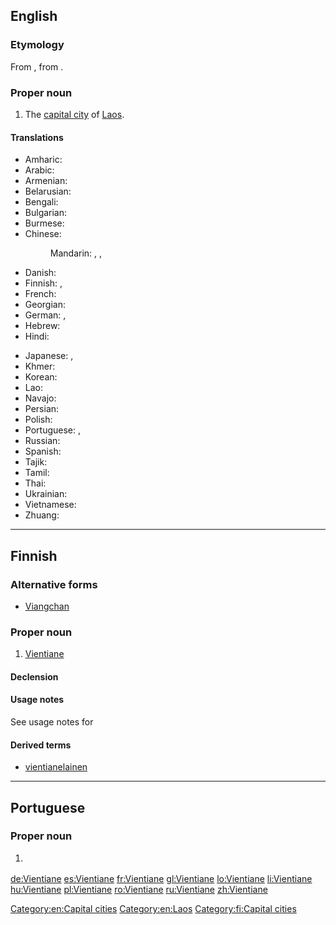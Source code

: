 ==English==
{{wikipedia}}

===Etymology===
From {{etyl|fr|en}} {{term|Vientiane|lang=fr}}, from {{etyl|lo|en}} {{term|ວຽງຈັນ|tr=wiang-can|lang=lo}}.

===Proper noun===
{{en-proper noun}}

# The [[capital city]] of [[Laos]].

====Translations====
{{trans-top|capital of Laos}}
* Amharic: {{t|am|ቭየንትዬን|sc=Ethi}}
* Arabic: {{t|ar|فيانتيان|m|tr=fiyantiyān}}
* Armenian: {{t|hy|Վյենտյան}}
* Belarusian: {{t|be|Віенцья́н|m}}
* Bengali: {{t|bn|ভিয়েনতিয়েন|sc=Beng}}
* Bulgarian: {{t|bg|Виентя́н|m}}
* Burmese: {{t|my|ဗီယင်ကျန်း|sc=Mymr}}
* Chinese:
*: Mandarin: {{t|cmn|萬象|sc=Hani}}, {{t+|cmn|万象|tr=Wànxiàng|sc=Hani}}, {{qualifier|Taiwan}} {{t+|cmn|永珍|tr=Yǒngzhēn|sc=Hani}}
* Danish: {{t|da|Vientiane}}
* Finnish: {{t|fi|Vientiane}}, {{t|fi|Viangchan}}
* French: {{t+|fr|Vientiane}}
* Georgian: {{t|ka|ვიენტიანი|sc=Geor}}
* German: {{t+|de|Vientiane|n}}, {{t|de|Vieng Chan|n}}
* Hebrew: {{t|he|ויינטיאן}}
* Hindi: {{t|hi|विनतिएन|tr=vinti'ēn}}
{{trans-mid}}
* Japanese: {{t|ja|ビエンチャン|tr=Bienchan}}, {{t|ja|ヴィエンチャン|tr=Vienchan}}
* Khmer: {{t|km|វៀងច័ន្ទន៍|tr=wiang jan|sc=Khmr}}
* Korean: {{t+|ko|비엔티안|sc=Hang}}
* Lao: {{t|lo|ວຽງຈັນ|sc=Laoo}}
* Navajo: {{t|nv|Biʼang Chang}}
* Persian: {{t|fa|وینتیان|tr=ventiân}}
* Polish: {{t+|pl|Wientian|m}}
* Portuguese: {{t|pt|Vienciana|f}} {{qualifier|Portugal}}, {{t|pt|Vientiane|f}} {{qualifier|Brazil}}
* Russian: {{t+|ru|Вьентья́н|m}}
* Spanish: {{t+|es|Vientián|m}}
* Tajik: {{t|tg|Вентян|sc=Cyrl}}
* Tamil: {{t|ta|வியஞ்சான்}}
* Thai: {{t+|th|เวียงจันทน์|tr=wiang jan}}
* Ukrainian: {{t|uk|В'єнтья́н|m}}
* Vietnamese: {{t|vi|Viêng Chăn}}
* Zhuang: {{t|za|Fanhyiengh}}
{{trans-bottom}}

[[Category:en:Capital cities]]
[[Category:en:Laos]]

----

==Finnish==

===Alternative forms===
* [[Viangchan]]

===Proper noun===
{{fi-noun|proper=true}}

# [[Vientiane]] {{gloss|capital of Laos}}

====Declension====
{{fi-decl-nalle|n=sg|Vientian|||a}}

====Usage notes====
See usage notes for {{term|Viangchan}}

====Derived terms====
* [[vientianelainen]]

[[Category:fi:Capital cities]]

----

==Portuguese==

===Proper noun===
{{pt-proper noun|f}}

# {{label|pt|Brazil}} {{alternative form of|Vienciana|lang=pt}}

[[de:Vientiane]]
[[es:Vientiane]]
[[fr:Vientiane]]
[[gl:Vientiane]]
[[lo:Vientiane]]
[[li:Vientiane]]
[[hu:Vientiane]]
[[pl:Vientiane]]
[[ro:Vientiane]]
[[ru:Vientiane]]
[[zh:Vientiane]]